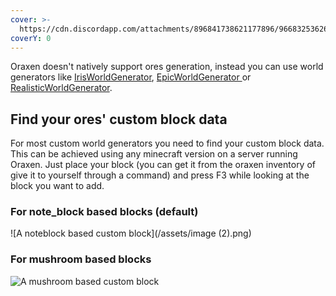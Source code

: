 ```yaml
---
cover: >-
  https://cdn.discordapp.com/attachments/896841738621177896/966832536263204914/unknown.png
coverY: 0
---
```


Oraxen doesn't natively support ores generation, instead you can use world generators like [IrisWorldGenerator](iris-world-generator), [EpicWorldGenerator ](https://www.spigotmc.org/resources/epicworldgenerator-1-14-1-15-2-support-all-update-aquatic-features.8067/)or [RealisticWorldGenerator](https://www.spigotmc.org/resources/realisticworldgenerator-1-8-8-1-16-x.15905/).&#x20;

## Find your ores' custom block data

For most custom world generators you need to find your custom block data. This can be achieved using any minecraft version on a server running Oraxen. Just place your block (you can get it from the oraxen inventory of give it to yourself through a command) and press F3 while looking at the block you want to add.

### For note\_block based blocks (default)

![A noteblock based custom block](/assets/image (2).png)

### For mushroom based blocks

![A mushroom based custom block](/assets/amethyst.png)

